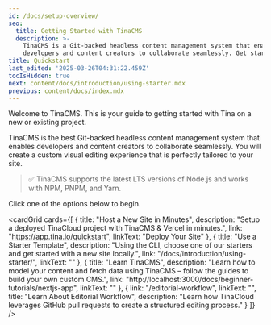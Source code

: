 ```yaml
---
id: /docs/setup-overview/
seo:
  title: Getting Started with TinaCMS
  description: >-
    TinaCMS is a Git-backed headless content management system that enables
    developers and content creators to collaborate seamlessly. Get started now.
title: Quickstart
last_edited: '2025-03-26T04:31:22.459Z'
tocIsHidden: true
next: content/docs/introduction/using-starter.mdx
previous: content/docs/index.mdx
---
```


Welcome to TinaCMS. This is your guide to getting started with Tina on a new or existing project.

TinaCMS is the best Git-backed headless content management system that enables developers and content creators to collaborate seamlessly. You will create a custom visual editing experience that is perfectly tailored to your site.

> ✅ TinaCMS supports the latest LTS versions of Node.js and works with NPM, PNPM, and Yarn.

Click one of the options below to begin.

<cardGrid
  cards={[
    {
      title: "Host a New Site in Minutes",
      description:
        "Setup a deployed TinaCloud project with TinaCMS & Vercel in minutes.",
      link: "https://app.tina.io/quickstart",
      linkText: "Deploy Your Site"
    },
    {
      title: "Use a Starter Template",
      description:
        "Using the CLI, choose one of our starters and get started with a new site locally.",
      link: "/docs/introduction/using-starter/",
      linkText: ""
    },
    {
      title: "Learn TinaCMS",
      description:
        "Learn how to model your content and fetch data using TinaCMS – follow the guides to build your own custom CMS.",
      link: "http://localhost:3000/docs/beginner-tutorials/nextjs-app",
      linkText: ""
    },
    {
      link: "/editorial-workflow",
      linkText: "",
      title: "Learn About Editorial Workflow",
      description:
        "Learn how TinaCloud leverages GitHub pull requests to create a structured editing process."
    }
  ]}
/>
